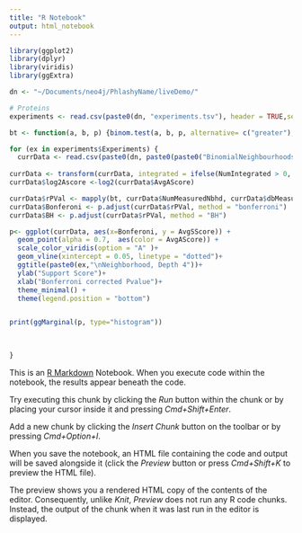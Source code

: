 ```yaml
---
title: "R Notebook"
output: html_notebook
---
```



```r
library(ggplot2)
library(dplyr)
library(viridis)
library(ggExtra)

dn <- "~/Documents/neo4j/PhlashyName/liveDemo/"

# Proteins
experiments <- read.csv(paste0(dn, "experiments.tsv"), header = TRUE,sep = '\t')

```

```r
bt <- function(a, b, p) {binom.test(a, b, p, alternative= c("greater"), conf.level = 0.95)$p.value}

for (ex in experiments$Experiments) {
  currData <- read.csv(paste0(dn, paste0(paste0("BinomialNeighbourhoods_",ex),".tsv")), header = TRUE,sep = '\t')
  
currData <- transform(currData, integrated = ifelse(NumIntegrated > 0, "Yes","No"))
currData$log2Ascore <-log2(currData$AvgAScore)

currData$rPVal <- mapply(bt, currData$NumMeasuredNbhd, currData$dbMeasured, currData$probablility)
currData$Bonferoni <- p.adjust(currData$rPVal, method = "bonferroni")
currData$BH <- p.adjust(currData$rPVal, method = "BH")

p<- ggplot(currData, aes(x=Bonferoni, y = AvgSScore)) + 
  geom_point(alpha = 0.7,  aes(color = AvgAScore)) + 
  scale_color_viridis(option = "A" )+
  geom_vline(xintercept = 0.05, linetype = "dotted")+
  ggtitle(paste0(ex,"\nNeighborhood, Depth 4"))+
  ylab("Support Score")+
  xlab("Bonferroni corrected Pvalue")+
  theme_minimal() +
  theme(legend.position = "bottom")


print(ggMarginal(p, type="histogram"))

  
  
}

```


This is an [R Markdown](http://rmarkdown.rstudio.com) Notebook. When you execute code within the notebook, the results appear beneath the code. 

Try executing this chunk by clicking the *Run* button within the chunk or by placing your cursor inside it and pressing *Cmd+Shift+Enter*. 

Add a new chunk by clicking the *Insert Chunk* button on the toolbar or by pressing *Cmd+Option+I*.

When you save the notebook, an HTML file containing the code and output will be saved alongside it (click the *Preview* button or press *Cmd+Shift+K* to preview the HTML file). 

The preview shows you a rendered HTML copy of the contents of the editor. Consequently, unlike *Knit*, *Preview* does not run any R code chunks. Instead, the output of the chunk when it was last run in the editor is displayed.

